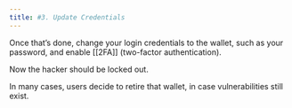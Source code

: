 ```yaml
---
title: #3. Update Credentials
---
```


Once that’s done, change your login credentials to the wallet, such as your password, and enable [[2FA]] (two-factor authentication). 

Now the hacker should be locked out. 

In many cases, users decide to retire that wallet, in case vulnerabilities still exist. 
